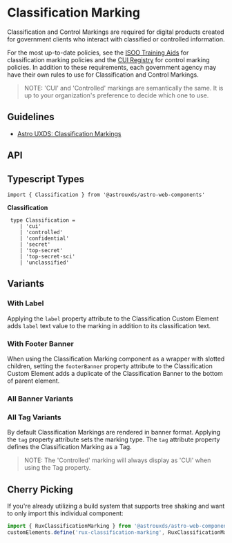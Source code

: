
<Meta of={ClassificationMarkingStories} />

# Classification Marking

Classification and Control Markings are required for digital products created for government clients who interact with classified or controlled information.

For the most up-to-date policies, see the [ISOO Training Aids](https://www.archives.gov/isoo/training/training-aids) for classification marking policies and the [CUI Registry](https://www.archives.gov/cui) for control marking policies. In addition to these requirements, each government agency may have their own rules to use for Classification and Control Markings.

> NOTE: 'CUI' and 'Controlled' markings are semantically the same. It is up to your organization's preference to decide which one to use.

## Guidelines

* [Astro UXDS: Classification Markings](https://astrouxds.com/components/classification-markings/)

<Canvas>
  <Story of={ClassificationMarkingStories.Default_} />
</Canvas>

## API

<Controls />

## Typescript Types

```
import { Classification } from '@astrouxds/astro-web-components'
```

**Classification**

```
 type Classification =
    | 'cui'
    | 'controlled'
    | 'confidential'
    | 'secret'
    | 'top-secret'
    | 'top-secret-sci'
    | 'unclassified'
```

## Variants

### With Label

Applying the `label` property attribute to the Classification Custom Element adds `label` text value to the marking in addition to its classification text.

<Canvas>
  <Story of={ClassificationMarkingStories.WithLabel_} />
</Canvas>

### With Footer Banner

When using the Classification Marking component as a wrapper with slotted children, setting the `footerBanner` property attribute to the Classification Custom Element adds a duplicate of the Classification Banner to the bottom of parent element.

<Canvas>
  <Story of={ClassificationMarkingStories.WithFooterBanner_} />
</Canvas>

### All Banner Variants

<Canvas>
  <Story of={ClassificationMarkingStories.AllBannerVariants_} />
</Canvas>

### All Tag Variants

By default Classification Markings are rendered in banner format. Applying the `tag` property attribute sets the marking type. The `tag` attribute property defines the Classification Marking as a Tag.

> NOTE: The 'Controlled' marking will always display as 'CUI' when using the Tag property.

<Canvas>
  <Story of={ClassificationMarkingStories.AllTagVariants_} />
</Canvas>

## Cherry Picking

If you're already utilizing a build system that supports tree shaking and want to only import this individual component:

```js
import { RuxClassificationMarking } from '@astrouxds/astro-web-components/dist/components/rux-classification-marking'
customElements.define('rux-classification-marking', RuxClassificationMarking)
```

